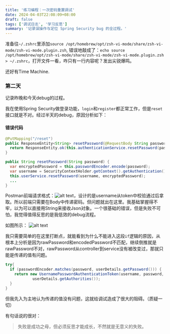 ```yaml
---
title: '练习编程：一次密码重置调试'
date: 2024-04-03T22:08:09+08:00
draft: false
tags: ['调试日志', '学习反思']
summary: '记录误操作与定位 Spring Security bug 的全过程。'
---
```


准备往`~/.zshrc`里添加`source /opt/homebrew/opt/zsh-vi-mode/share/zsh-vi-mode/zsh-vi-mode.plugin.zsh`, 错误地敲成了：`echo source /opt/homebrew/opt/zsh-vi-mode/share/zsh-vi-mode/zsh-vi-mode.plugin.zsh > ~/.zshrc`，打开文件一看，咋只有一行内容呢？发出尖锐爆鸣。

还好有Time Machine.

### 第二天

记录昨晚和今天debug的过程。

我在使用Spring Security做登录功能，`login`和`register`都正常工作，但是`reset`接口就是不对。经过半天的debug，原因分析如下：

#### 错误代码
```java
@PutMapping("/reset")
public ResponseEntity<String> resetPassword(@RequestBody String password){
  return ResponseEntity.ok(this.authenticationService.resetPassword(password));
}
```

```java
public String resetPassword(String password) {
  var encryptedPassword = this.passwordEncoder.encode(password);
  var username = SecurityContextHolder.getContext().getAuthentication().getName();
  this.userService.resetPassword(username, encryptedPassword);
  ...
}
```
Postman前端请求格式：![alt text](<_media/CleanShot 2024-04-04 at 11.16.47.png>)，设计的是username从token中校验通过后拿取。所以前端只需要在Body中传递密码。但问题就出在这里。我基础掌握得不牢，以为可以直接用String来接收Json对象。一个很基础的错误，但是失败不可怕，我觉得值得反思的是我低效的debug流程。

如图所示：
![alt text](<_media/CleanShot 2024-04-04 at 10.43.43.png>)

我只需要简单的在这里打断点，就能看到为什么不能进入这段`if`逻辑的原因，从根本上分析是因为rawPassword和encodedPassword不匹配，继续倒推就是rawPassword不对，rawPassword从controller到service没有被改变过，那就只能是传递的值有问题。

```java
try{
  if (passwordEncoder.matches(password, userDetails.getPassword())) {
    return new UsernamePasswordAuthenticationToken(username, password,
            userDetails.getAuthorities());
  }
}
```

但我先入为主地认为传递的值没有问题，这就给调试造成了很大的阻碍。（质疑一切）

有句话说的很对：
> 失败是成功之母，但必须反思才能成长，不然就是无意义的失败。
